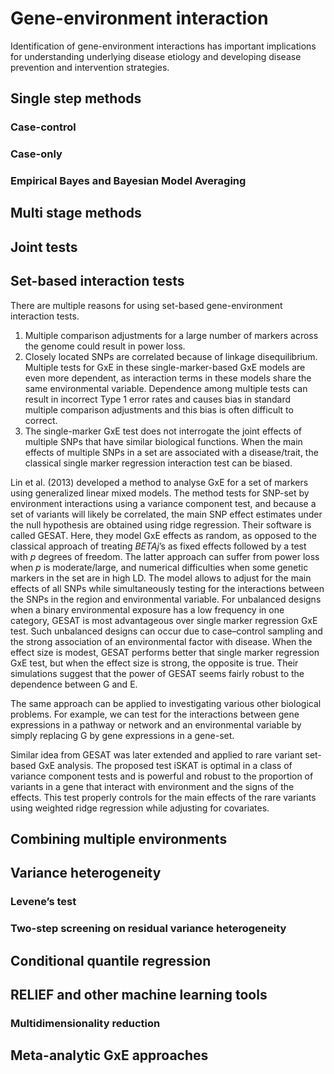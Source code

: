 # Gene-environment interaction

Identification of gene-environment interactions has important implications for understanding underlying disease etiology and developing disease prevention and intervention strategies.

## Single step methods

### Case-control

### Case-only

### Empirical Bayes and Bayesian Model Averaging

## Multi stage methods

## Joint tests

## Set-based interaction tests

There are multiple reasons for using set-based gene-environment interaction tests. 

1. Multiple comparison adjustments for a large number of markers across the genome could result in power loss.
2. Closely located SNPs are correlated because of linkage disequilibrium. Multiple tests for GxE in these single-marker-based GxE models are even more dependent, as interaction terms in these models share the same environmental variable. Dependence among multiple tests can result in incorrect Type 1 error rates and causes bias in standard multiple comparison adjustments and this bias is often difficult to correct.
3. The single-marker GxE test does not interrogate the joint effects of multiple SNPs that have similar biological functions. When the main effects of multiple SNPs in a set are  associated with a disease/trait, the classical single marker regression interaction test can be biased.

Lin et al. (2013) developed a method to analyse GxE for a set of markers using generalized linear mixed models. The method tests for SNP-set by environment interactions using a variance component test, and because a set of variants will likely be correlated, the main SNP effect estimates under the null hypothesis are obtained using ridge regression. 
Their software is called GESAT. Here, they model GxE effects as random, as opposed to the  classical approach of treating *BETAj*’s as fixed effects followed by a test with *p* degrees of freedom. The latter approach can suffer from power loss when *p* is moderate/large, and numerical difficulties when some genetic markers in the set are in high LD. 
The model allows to adjust for the main effects of all SNPs while simultaneously testing for the interactions between the SNPs in the region and environmental variable. For unbalanced designs when a binary environmental exposure has a low frequency in one category, GESAT is most advantageous over single marker regression GxE test. Such unbalanced designs can occur due to case–control sampling and the strong association of an environmental factor with disease. When the effect size is modest, GESAT performs better that single marker regression GxE test, but when the effect size is strong, the opposite is true. 
Their simulations suggest that the power of GESAT seems fairly robust to the dependence between G and E.

The same approach can be applied to investigating various other biological problems. For example, we can test for the interactions between gene expressions in a pathway or network and an environmental variable by simply replacing G by gene expressions in a gene-set.

Similar idea from GESAT was later extended and applied to rare variant set-based GxE analysis. The proposed test iSKAT is optimal in a class of variance component tests and is powerful and robust to the proportion of variants in a gene that interact with environment and the signs of the effects. This test properly controls for the main effects of the rare variants using weighted ridge regression while adjusting for covariates.

## Combining multiple environments

## Variance heterogeneity

### Levene's test

### Two-step screening on residual variance heterogeneity

## Conditional quantile regression 

## RELIEF and other machine learning tools

### Multidimensionality reduction

## Meta-analytic GxE approaches
